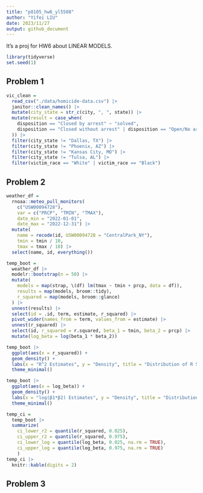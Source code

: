 ```yaml
---
title: "p8105_hw6_yl5508"
author: "Yifei LIU"
date: 2023/11/27
output: github_document
---
```


It's a proj for HW6 about LINEAR MODELS.\

```r
library(tidyverse)
set.seed(1)
```

## Problem 1

```r
vic_clean =
  read_csv("./data/homicide-data.csv") |>
  janitor::clean_names() |>
  mutate(city_state = str_c(city, ", ", state)) |>
  mutate(result = case_when(
    disposition == "Closed by arrest" ~ "solved",
    disposition == "Closed without arrest" | disposition == "Open/No arrest" ~ "unsolved"
  )) |>
  filter(city_state != "Dallas, TX") |>
  filter(city_state != "Phoenix, AZ") |>
  filter(city_state != "Kansas City, MO") |>
  filter(city_state != "Tulsa, AL") |>
  filter(victim_race == "White" | victim_race == "Black")
```

## Problem 2

```r
weather_df = 
  rnoaa::meteo_pull_monitors(
    c("USW00094728"),
    var = c("PRCP", "TMIN", "TMAX"), 
    date_min = "2022-01-01",
    date_max = "2022-12-31") |>
  mutate(
    name = recode(id, USW00094728 = "CentralPark_NY"),
    tmin = tmin / 10,
    tmax = tmax / 10) |>
  select(name, id, everything())
```


```r
temp_boot =
  weather_df |>
  modelr::bootstrap(n = 50) |>
  mutate(
    models = map(strap, \(df) lm(tmax ~ tmin + prcp, data = df)),
    results = map(models, broom::tidy),
    r_squared = map(models, broom::glance)
  ) |>
  unnest(results) |>
  select(id = .id, term, estimate, r_squared) |>
  pivot_wider(names_from = term, values_from = estimate) |>
  unnest(r_squared) |>
  select(id, r_squared = r.squared, beta_1 = tmin, beta_2 = prcp) |>
  mutate(log_beta = log(beta_1 * beta_2))
```


```r
temp_boot |>
  ggplot(aes(x = r_squared)) +
  geom_density() +
  labs(x = "R^2 Estimates", y = "Density", title = "Distribution of R Squared Estimates") +
  theme_minimal()
```


```r
temp_boot |>
  ggplot(aes(x = log_beta)) +
  geom_density() +
  labs(x = "log(β1*β2) Estimates", y = "Density", title = "Distribution of log(β1*β2) Estimates") +
  theme_minimal()
```


```r
temp_ci =
  temp_boot |> 
  summarize(
    ci_lower_r2 = quantile(r_squared, 0.025), 
    ci_upper_r2 = quantile(r_squared, 0.975),
    ci_lower_log = quantile(log_beta, 0.025, na.rm = TRUE), 
    ci_upper_log = quantile(log_beta, 0.975, na.rm = TRUE)
    )
temp_ci |>
  knitr::kable(digits = 2)
```



## Problem 3

```r



```
















